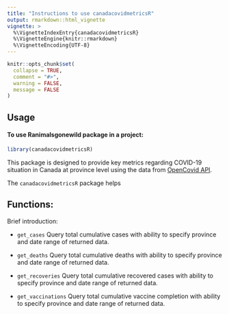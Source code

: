 ```yaml
---
title: "Instructions to use canadacovidmetricsR"
output: rmarkdown::html_vignette
vignette: >
  %\VignetteIndexEntry{canadacovidmetricsR}
  %\VignetteEngine{knitr::rmarkdown}
  %\VignetteEncoding{UTF-8}
---
```


```r
knitr::opts_chunk$set(
  collapse = TRUE,
  comment = "#>",
  warning = FALSE,
  message = FALSE
)
```

## Usage

#### To use Ranimalsgonewild package in a project:

```r
library(canadacovidmetricsR)
```

This package is designed to provide key metrics regarding COVID-19 situation in Canada at province level using the data from [OpenCovid API](https://opencovid.ca/api/).

The `canadacovidmetricsR` package helps 

## Functions:

Brief introduction:

-   `get_cases` Query total cumulative cases with ability to specify
    province and date range of returned data.

-   `get_deaths` Query total cumulative deaths with ability to specify
    province and date range of returned data.

-   `get_recoveries` Query total cumulative recovered cases with ability
    to specify province and date range of returned data.

-   `get_vaccinations` Query total cumulative vaccine completion with
    ability to specify province and date range of returned data.
    





















